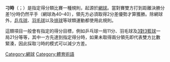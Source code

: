 '''刁時'''（{{lang-en|Deuce}}；{{lang-fr|Deux}}）是指定得分類比賽一種規則，起源於[[網球|網球]]。當對賽雙方打到距離決勝分差1分時仍然平手（網球為40–40），領先方必須取得2分差優勢才算獲勝。除網球外，[[乒乓球|乒乓球]]、[[羽毛球|羽毛球]]以及[[排球|排球]]等球類運動都使用此規則。

這類項目一般會有指定的得分目標，例如乒乓球一局11分、羽毛球及[[3對3籃球|3對3籃球]]一局21分等等，其中一方先達到指定得分時，如果未取得兩分領先即代表雙方比數緊湊，因此採取刁時的模式可以減少方差。

{{sport-stub}}
[[Category:網球|Category:網球]]
[[Category:體育術語|Category:體育術語]]